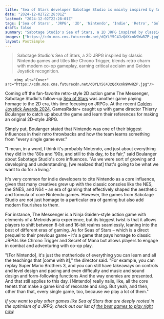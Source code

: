 ```yaml
---
title: "Sea of Stars developer Sabotage Studio is mainly inspired by two things: Nintendo, and 'every single game ever'"
date: "2024-12-02T22:28:01Z"
lastmod: "2024-12-02T22:28:01Z"
tags: ['Sea of Stars', 'JRPG', '2D', 'Nintendo', 'Indie', 'Retro', 'Golden Joystick Awards 2024', 'Coop', 'Action RPG']
draft: false
summary: "Sabotage Studio's Sea of Stars, a 2D JRPG inspired by classic Nintendo games and titles like Chrono Trigger, blends retro charm with modern co-op gameplay, earning critical acclaim and Golden Joystick recognition."
images: ["https://cdn.mos.cms.futurecdn.net/dQYLY5C4JzQdXxnk9WwRZP.jpg"]
layout: PostSimple
---
```

> Sabotage Studio's Sea of Stars, a 2D JRPG inspired by classic Nintendo games and titles like Chrono Trigger, blends retro charm with modern co-op gameplay, earning critical acclaim and Golden Joystick recognition.


        <img alt="Cover" src="https://cdn.mos.cms.futurecdn.net/dQYLY5C4JzQdXxnk9WwRZP.jpg"/>
        
Coming off the fan-favorite retro-style 2D action game The Messenger, Sabotage Studio's follow-up [Sea of Stars](https://www.gamesradar.com/sea-of-stars/) was another game paying homage to the 2D era, this time focusing on JRPGs. At the recent [Golden Joystick Awards 2024](https://www.gamesradar.com/games/here-are-all-the-golden-joystick-awards-2024-winners/), GamesRadar+ caught up with game director Thierry Boulanger to catch up about the game and learn their references for making an original 2D-style JRPG.

Simply put, Boulanger stated that Nintendo was one of their biggest influences in their retro throwbacks and how the team learns something from "every single game ever."

"I mean, in a word, I think it's probably Nintendo, and just about everything they did in the '80s and '90s, and still to this day, to be fair," said Boulanger about Sabotage Studio's core influences. "As we were sort of growing and developing and understanding, [we realized that] that's going to be what we want to do for a living."

It's very common for indie developers to cite Nintendo as a core influence, given that many creatives grew up with the classic consoles like the NES, the SNES, and N64 – an era of gaming that effectively shaped the aesthetic and formula of core Nintendo games. However, the games from Sabotage Studio are not just homage to a particular era of gaming but also add modern flourishes to them.

For instance, The Messenger is a Ninja Gaiden-style action game with elements of a Metroidvania experience, but its biggest twist is that it allows players to shift between 8-bit and 16-bit realms seamlessly, leaning into the best of different eras of gaming. As for Seas of Stars – which is a direct prequel to their previous game – it's a game that pays homage to classic JRPGs like Chrono Trigger and Secret of Mana but allows players to engage in combat and adventuring with co-op play.

"[For Nintendo], it's just the motherlode of everything you can learn and all the teachings that [come with it]," the director said. "For example, you can replay Super Mario Brothers 3, and you can still have takeaways on controls and level design and pacing and even difficulty and music and sound design and form-following functions And the way enemies are presented. And that still applies to this day. [Nintendo] really nails, like, all the core tenets that make a game kind of resonate and sing. But yeah, and then, other than that, every single game, too, because we play a lot of them."

*If you want to play other games like Sea of Stars that are deeply rooted in the optimism of a JRPG, check out our list of *[<em>the best games to play right now</em>](https://www.gamesradar.com/best-rpg-games/)*.*
        